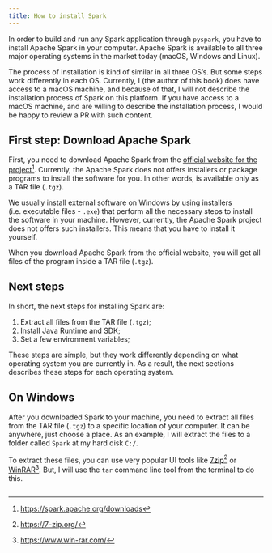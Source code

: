 ```yaml
---
title: How to install Spark
---
```


In order to build and run any Spark application through `pyspark`, you have to install Apache Spark in your computer. Apache Spark is available to all three major operating systems in the market today (macOS, Windows and Linux). 

The process of installation is kind of similar in all three OS's. But some steps work differently in each OS. Currently, I (the author of this book) does have access to a macOS machine, and because of that, I will not describe the installation process of Spark on this platform. If you have access to a macOS machine, and are willing to describe the installation process, I would be happy to review a PR with such content.

## First step: Download Apache Spark

First, you need to download Apache Spark from the [official website for the project](https://spark.apache.org/downloads)^[<https://spark.apache.org/downloads>]. Currently, the Apache Spark does not offers installers or package programs to install the software for you. In other words,  is available only as a TAR file (`.tgz`).

We usually install external software on Windows by using installers (i.e. executable files - `.exe`) that perform all the necessary steps to install the software in your machine. However, currently, the Apache Spark project does not offers such installers. This means that you have to install it yourself.

When you download Apache Spark from the official website, you will get all files of the program inside a TAR file (`.tgz`).

## Next steps

In short, the next steps for installing Spark are:

1. Extract all files from the TAR file (`.tgz`);
2. Install Java Runtime and SDK;
3. Set a few environment variables;

These steps are simple, but they work differently depending on what operating system you are currently in. As a result, the next sections describes these steps for each operating system. 


## On Windows

After you downloaded Spark to your machine, you need to extract all files from the TAR file (`.tgz`) to a specific location of your computer. It can be anywhere, just choose a place. As an example, I will extract the files to a folder called `Spark` at my hard disk `C:/`. 

To extract these files, you can use very popular UI tools like [7zip](<https://7-zip.org/>)^[<https://7-zip.org/>] or [WinRAR](<https://www.win-rar.com/>)^[<https://www.win-rar.com/>]. But, I will use the `tar` command line tool from the terminal to do this.

```terminal

```
